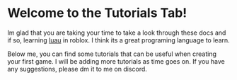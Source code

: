 # Welcome to the Tutorials Tab!

Im glad that you are taking your time to take a look through these docs and if so, learning [luau](https://luau-lang.org/) in roblox. I think its a great programing language to learn.

Below me, you can find some tutorials that can be useful when creating your first game. I will be adding more tutorials as time goes on. If you have any suggestions, please dm it to me on discord. 